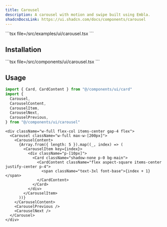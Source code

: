 ```yaml
---
title: Carousel
description: A carousel with motion and swipe built using Embla.
shadcnDocsLink: https://ui.shadcn.com/docs/components/carousel
---
```


<ComponentPreview component="carousel">
  ```tsx file=<rootDir>/src/examples/ui/carousel.tsx
  ```
</ComponentPreview>

## Installation

<Installation component="carousel">
  ```tsx file=<rootDir>/src/components/ui/carousel.tsx
  ```
</Installation>

## Usage

```ts
import { Card, CardContent } from "@/components/ui/card"
import {
  Carousel,
  CarouselContent,
  CarouselItem,
  CarouselNext,
  CarouselPrevious,
} from "@/components/ui/carousel"
```

```tsx
<div className="w-full flex-col items-center gap-4 flex">
  <Carousel className="w-full max-w-[200px]">
    <CarouselContent>
      {Array.from({ length: 5 }).map((_, index) => (
        <CarouselItem key={index}>
          <div className="p-[10px]">
            <Card className="shadow-none p-0 bg-main">
              <CardContent className="flex aspect-square items-center justify-center p-4">
                <span className="text-3xl font-base">{index + 1}</span>
              </CardContent>
            </Card>
          </div>
        </CarouselItem>
      ))}
    </CarouselContent>
    <CarouselPrevious />
    <CarouselNext />
  </Carousel>
</div>
```
